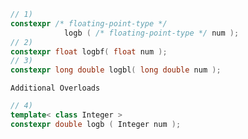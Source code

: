 ```cpp
// 1)
constexpr /* floating-point-type */
            logb ( /* floating-point-type */ num );
// 2)
constexpr float logbf( float num );
// 3)
constexpr long double logbl( long double num );
```

`Additional Overloads`

```cpp
// 4)
template< class Integer >
constexpr double logb ( Integer num );
```